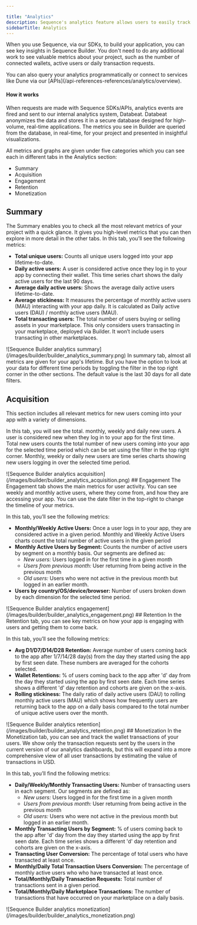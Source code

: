 ---

title: "Analytics"
description: Sequence's analytics feature allows users to easily track key metrics in Sequence Builder without additional work. By using Sequence SDKs/APIs, analytics events are sent to Databeat for real-time storage and visualization.
sidebarTitle: Analytics
---



When you use Sequence, via our SDKs, to build your application, you can see key insights in Sequence Builder. 
You don't need to do any additional work to see valuable metrics about your project, such as the number
of connected wallets, active users or daily transaction requests.

<Tip>
You can also query your analytics programmatically or connect to services like Dune via our [APIs](/api-references-references/analytics/overview).
</Tip>

#### How it works

When requests are made with Sequence SDKs/APIs, analytics events are fired and sent to our internal analytics system, Databeat.
Databeat anonymizes the data and stores it in a secure database designed for high-volume, real-time applications. The metrics you see in Builder are 
queried from the database, in real-time, for your project and presented in insightful visualizations. 

All metrics and graphs are given under five categories which you can see each in different tabs in the Analytics section:
- Summary
- Acquisition
- Engagement
- Retention
- Monetization

## Summary

The Summary enables you to check all the most relevant metrics of your project with a quick glance. It gives you high-level metrics that you can then explore in more detail in the other tabs.
In this tab, you’ll see the following metrics:
- **Total unique users:** Counts all unique users logged into your app lifetime-to-date.
- **Daily active users:** A user is considered active once they log in to your app by connecting their wallet. This time series chart shows the daily active users for the last 90 days.
- **Average daily active users:** Shows the average daily active users lifetime-to-date.
- **Average stickiness:** It measures the percentage of monthly active users (MAU) interacting with your app daily. It is calculated as Daily active users (DAU) / monthly active users (MAU).
- **Total transacting users:** The total number of users buying or selling assets in your marketplace. This only considers users transacting in your marketplace, deployed via Builder. It won’t include users transacting in other marketplaces.
<Frame>
![Sequence Builder analytics summary](/images/builder/builder_analytics_summary.png)
</Frame>
<Tip> 
In summary tab, almost all metrics are given for your app's lifetime. But you have the option to look at your data for different time periods
by toggling the filter in the top right corner in the other sections. The default value is the last 30 days for all date filters.
</Tip> 

## Acquisition
This section includes all relevant metrics for new users coming into your app with a variety of dimensions.

In this tab, you will see the total. monthly, weekly and daily new users. A user is considered new when they log in to your app for the first time.  
Total new users counts the total number of new users coming into your app for the selected time period which can be set using the filter in the top right corner.
Monthly, weekly or daily new users are time series charts showing new users logging in over the selected time period.
<Frame>
![Sequence Builder analytics acquisition](/images/builder/builder_analytics_acquisition.png)
</Frame>
## Engagement
The Engagement tab shows the main metrics for user activity. You can see weekly and monthly active users, where they come from, and how they are accessing your app.
You can use the date filter in the top-right to change the timeline of your metrics.

In this tab, you’ll see the following metrics:
- **Monthly/Weekly Active Users:** Once a user logs in to your app, they are considered active in a given period.
Monthly and Weekly Active Users charts count the total number of active users in the given period
- **Monthly Active Users by Segment:** Counts the number of active users by segment on a monthly basis. Our segments are defined as:
    - *New users:* Users logged in for the first time in a given month
    - *Users from previous month:* User returning from being active in the previous month
    - *Old users:* Users who were not active in the previous month but logged in an earlier month.
- **Users by country/OS/device/browser:** Number of users broken down by each dimension for the selected time period.
<Frame>
![Sequence Builder analytics engagement](/images/builder/builder_analytics_engagement.png)
</Frame>
## Retention
In the Retention tab, you can see key metrics on how your app is engaging with users and getting them to come back.

In this tab, you’ll see the following metrics:
- **Avg D1/D7/D14/D28 Retention:** Average number of users coming back to the app after 1/7/14/28 day(s) from the day they started using the app by first seen date. These numbers are averaged for the cohorts selected.
- **Wallet Retentions:** % of users coming back to the app after 'd' day from the day they started using the app by first seen date. Each time series shows a different 'd' day retention and cohorts are given on the x-axis.
- **Rolling stickiness:** The daily ratio of daily active users (DAU) to rolling monthly active users (MAU) which shows how frequently users are returning back to the app on a daily basis compared to the total number of unique active users over the month.
<Frame>
![Sequence Builder analytics retention](/images/builder/builder_analytics_retention.png)
</Frame>
## Monetization
In the Monetization tab, you can see and track the wallet transactions of your users. We show only the transaction requests sent by the users in the current version of our analytics dashboards, but this will expand into a more comprehensive view of all user transactions by estimating the value of transactions in USD.

In this tab, you’ll find the following metrics:

- **Daily/Weekly/Monthly Transacting Users:** Number of transacting users in each segment. Our segments are defined as:
  - *New users:* Users logged in for the first time in a given month
  - *Users from previous month:* User returning from being active in the previous month
  - *Old users:* Users who were not active in the previous month but logged in an earlier month.
- **Monthly Transacting Users by Segment:** % of users coming back to the app after 'd' day from the day they started using the app by first seen date. Each time series shows a different 'd' day retention and cohorts are given on the x-axis.
- **Transacting User Conversion:** The percentage of total users who have transacted at least once.
- **Monthly/Daily Total Transaction Users Conversion:** The percentage of monthly active users who who have transacted at least once.
- **Total/Monthly/Daily Transaction Requests:** Total number of transactions sent in a given period.
- **Total/Monthly/Daily Marketplace Transactions:** The number of transactions that have occurred on your marketplace on a daily basis.
<Frame>
![Sequence Builder analytics monetization](/images/builder/builder_analytics_monetization.png)
</Frame>
